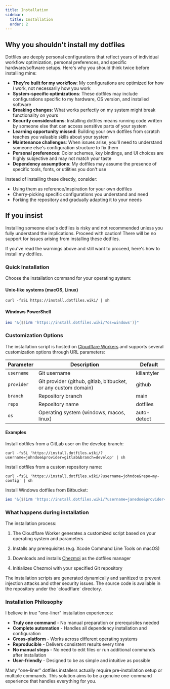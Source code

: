 ```yaml
---
title: Installation
sidebar:
  title: Installation
  order: 2
---
```



## Why you shouldn't install my dotfiles

Dotfiles are deeply personal configurations that reflect years of individual workflow optimization, personal preferences, and specific hardware/software setups. Here's why you should think twice before installing mine:

- **They're built for my workflow**: My configurations are optimized for how _I_ work, not necessarily how you work
- **System-specific optimizations**: These dotfiles may include configurations specific to my hardware, OS version, and installed software
- **Breaking changes**: What works perfectly on my system might break functionality on yours
- **Security considerations**: Installing dotfiles means running code written by someone else that can access sensitive parts of your system
- **Learning opportunity missed**: Building your own dotfiles from scratch teaches you valuable skills about your system
- **Maintenance challenges**: When issues arise, you'll need to understand someone else's configuration structure to fix them
- **Personal preferences**: Color schemes, key bindings, and UI choices are highly subjective and may not match your taste
- **Dependency assumptions**: My dotfiles may assume the presence of specific tools, fonts, or utilities you don't use

Instead of installing these directly, consider:

- Using them as reference/inspiration for your own dotfiles
- Cherry-picking specific configurations you understand and need
- Forking the repository and gradually adapting it to your needs

## If you insist

<Aside type="danger" title="Important Warning">
Installing someone else's dotfiles is risky and not recommended unless you fully understand the implications. Proceed with caution!
There will be no support for issues arising from installing these dotfiles.
</Aside>

If you've read the warnings above and still want to proceed, here's how to install my dotfiles.

### Quick Installation

Choose the installation command for your operating system:

#### Unix-like systems (macOS, Linux)

```shell
curl -fsSL https://install.dotfiles.wiki/ | sh
```

#### Windows PowerShell

```powershell
iex "&{$(irm 'https://install.dotfiles.wiki/?os=windows')}"
```

### Customization Options

The installation script is hosted on [Cloudflare Workers](/management-tools/cloudflare) and supports several customization options through URL parameters:

| Parameter | Description | Default |
|-----------|-------------|---------|
| `username` | Git username | kiliantyler |
| `provider` | Git provider (github, gitlab, bitbucket, or any custom domain) | github |
| `branch` | Repository branch | main |
| `repo` | Repository name | dotfiles |
| `os` | Operating system (windows, macos, linux) | auto-detect |

#### Examples

Install dotfiles from a GitLab user on the develop branch:

```shell
curl -fsSL 'https://install.dotfiles.wiki/?username=johndoe&provider=gitlab&branch=develop' | sh
```

Install dotfiles from a custom repository name:

```shell
curl -fsSL 'https://install.dotfiles.wiki/?username=johndoe&repo=my-config' | sh
```

Install Windows dotfiles from Bitbucket:

```powershell
iex "&{$(irm 'https://install.dotfiles.wiki/?username=janedoe&provider=bitbucket&os=windows')}"
```

### What happens during installation

The installation process:
<Steps>
1. The Cloudflare Worker generates a customized script based on your operating system and parameters

2. Installs any prerequisites (e.g. Xcode Command Line Tools on macOS)

3. Downloads and installs [Chezmoi](/management-tools/chezmoi) as the dotfiles manager

4. Initializes Chezmoi with your specified Git repository
</Steps>

<Aside type="note" title="Script security">
The installation scripts are generated dynamically and sanitized to prevent injection attacks and other security issues. The source code is available in the repository under the `cloudflare` directory.
</Aside>

### Installation Philosophy

I believe in true "one-liner" installation experiences:

- **Truly one command** - No manual preparation or prerequisites needed
- **Complete automation** - Handles all dependency installation and configuration
- **Cross-platform** - Works across different operating systems
- **Reproducible** - Delivers consistent results every time
- **No manual steps** - No need to edit files or run additional commands after installation
- **User-friendly** - Designed to be as simple and intuitive as possible

<Aside type="tip" title="Why this is different">
Many "one-liner" dotfiles installers actually require pre-installation setup or multiple commands. This solution aims to be a genuine one-command experience that handles everything for you.
</Aside>
